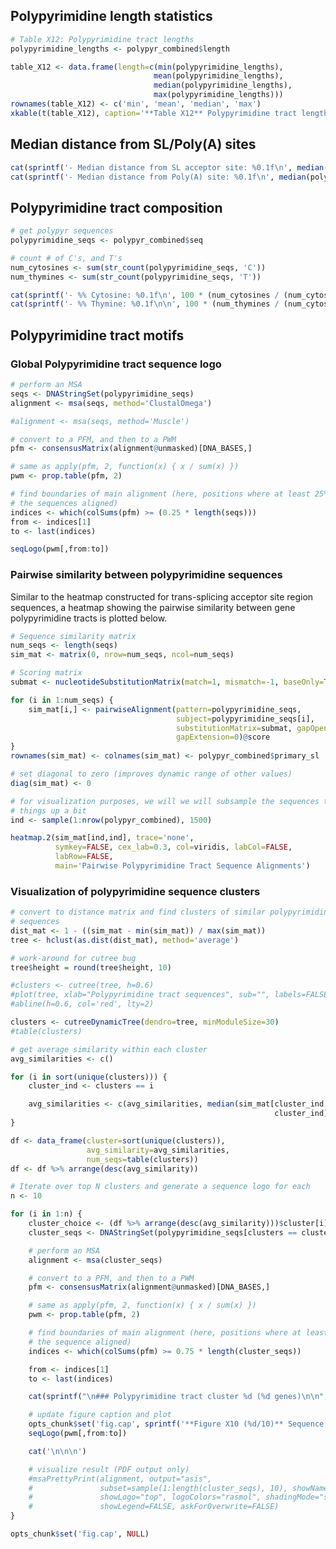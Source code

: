 ## Polypyrimidine length statistics

```r
# Table X12: Polypyrimidine tract lengths
polypyrimidine_lengths <- polypyr_combined$length

table_X12 <- data.frame(length=c(min(polypyrimidine_lengths),
                                mean(polypyrimidine_lengths),
                                median(polypyrimidine_lengths),
                                max(polypyrimidine_lengths)))
rownames(table_X12) <- c('min', 'mean', 'median', 'max')
xkable(t(table_X12), caption='**Table X12** Polypyrimidine tract length statistics.')
```

## Median distance from SL/Poly(A) sites

```r
cat(sprintf('- Median distance from SL acceptor site: %0.1f\n', median(polypyr_combined$sl_dist)))
cat(sprintf('- Median distance from Poly(A) site: %0.1f\n', median(polypyr_combined$polya_dist)))
```

## Polypyrimidine tract composition

```r
# get polypyr sequences
polypyrimidine_seqs <- polypyr_combined$seq

# count # of C's, and T's
num_cytosines <- sum(str_count(polypyrimidine_seqs, 'C'))
num_thymines <- sum(str_count(polypyrimidine_seqs, 'T'))

cat(sprintf('- %% Cytosine: %0.1f\n', 100 * (num_cytosines / (num_cytosines + num_thymines))))
cat(sprintf('- %% Thymine: %0.1f\n\n', 100 * (num_thymines / (num_cytosines + num_thymines))))
```

## Polypyrimidine tract motifs

### Global Polypyrimidine tract sequence logo

```r
# perform an MSA
seqs <- DNAStringSet(polypyrimidine_seqs)
alignment <- msa(seqs, method='ClustalOmega')

#alignment <- msa(seqs, method='Muscle')

# convert to a PFM, and then to a PWM
pfm <- consensusMatrix(alignment@unmasked)[DNA_BASES,]

# same as apply(pfm, 2, function(x) { x / sum(x) })
pwm <- prop.table(pfm, 2)

# find boundaries of main alignment (here, positions where at least 25% of
# the sequences aligned)
indices <- which(colSums(pfm) >= (0.25 * length(seqs)))
from <- indices[1]
to <- last(indices)

seqLogo(pwm[,from:to])
```

### Pairwise similarity between polypyrimidine sequences

Similar to the heatmap constructed for trans-splicing acceptor site region
sequences, a heatmap showing the pairwise similarity between gene
polypyrimidine tracts is plotted below.

```r
# Sequence similarity matrix
num_seqs <- length(seqs)
sim_mat <- matrix(0, nrow=num_seqs, ncol=num_seqs)

# Scoring matrix
submat <- nucleotideSubstitutionMatrix(match=1, mismatch=-1, baseOnly=TRUE)

for (i in 1:num_seqs) {
    sim_mat[i,] <- pairwiseAlignment(pattern=polypyrimidine_seqs,
                                     subject=polypyrimidine_seqs[i],
                                     substitutionMatrix=submat, gapOpening=0,
                                     gapExtension=0)@score
}
rownames(sim_mat) <- colnames(sim_mat) <- polypyr_combined$primary_sl

# set diagonal to zero (improves dynamic range of other values)
diag(sim_mat) <- 0

# for visualization purposes, we will we will subsample the sequences to speed
# things up a bit
ind <- sample(1:nrow(polypyr_combined), 1500)

heatmap.2(sim_mat[ind,ind], trace='none', 
          symkey=FALSE, cex_lab=0.3, col=viridis, labCol=FALSE,
          labRow=FALSE,
          main='Pairwise Polypyrimidine Tract Sequence Alignments')
```

### Visualization of polypyrimidine sequence clusters

```r
# convert to distance matrix and find clusters of similar polypyrimidine tract
# sequences 
dist_mat <- 1 - ((sim_mat - min(sim_mat)) / max(sim_mat))
tree <- hclust(as.dist(dist_mat), method='average')

# work-around for cutree bug
tree$height = round(tree$height, 10)

#clusters <- cutree(tree, h=0.6)
#plot(tree, xlab="Polypyrimidine tract sequences", sub="", labels=FALSE)
#abline(h=0.6, col='red', lty=2)

clusters <- cutreeDynamicTree(dendro=tree, minModuleSize=30)
#table(clusters)

# get average similarity within each cluster
avg_similarities <- c()

for (i in sort(unique(clusters))) {
    cluster_ind <- clusters == i

    avg_similarities <- c(avg_similarities, median(sim_mat[cluster_ind,
                                                           cluster_ind]))
}

df <- data_frame(cluster=sort(unique(clusters)), 
                 avg_similarity=avg_similarities,
                 num_seqs=table(clusters))
df <- df %>% arrange(desc(avg_similarity))
```

```r
# Iterate over top N clusters and generate a sequence logo for each
n <- 10

for (i in 1:n) {
    cluster_choice <- (df %>% arrange(desc(avg_similarity)))$cluster[i]
    cluster_seqs <- DNAStringSet(polypyrimidine_seqs[clusters == cluster_choice])

    # perform an MSA
    alignment <- msa(cluster_seqs)

    # convert to a PFM, and then to a PWM
    pfm <- consensusMatrix(alignment@unmasked)[DNA_BASES,]

    # same as apply(pfm, 2, function(x) { x / sum(x) })
    pwm <- prop.table(pfm, 2)

    # find boundaries of main alignment (here, positions where at least 75% of
    # the sequence aligned)
    indices <- which(colSums(pfm) >= 0.75 * length(cluster_seqs))

    from <- indices[1]
    to <- last(indices)

    cat(sprintf("\n### Polypyrimidine tract cluster %d (%d genes)\n\n", i, df$num_seqs[i]))

    # update figure caption and plot
    opts_chunk$set('fig.cap', sprintf('**Figure X10 (%d/10)** Sequence motifs for most common PolyPyr sequence clusters', i)) 
    seqLogo(pwm[,from:to])

    cat('\n\n\n')

    # visualize result (PDF output only)
    #msaPrettyPrint(alignment, output="asis", 
    #               subset=sample(1:length(cluster_seqs), 10), showNames="none",
    #               showLogo="top", logoColors="rasmol", shadingMode="similar",
    #               showLegend=FALSE, askForOverwrite=FALSE)
}

opts_chunk$set('fig.cap', NULL) 
```
